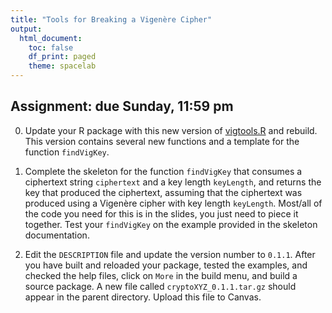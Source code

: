 ```yaml
---
title: "Tools for Breaking a Vigenère Cipher"
output:
  html_document:
    toc: false
    df_print: paged
    theme: spacelab
---
```


## Assignment: due Sunday, 11:59 pm

0. Update your R package with this new version of [vigtools.R](../R/vigtools.R) and rebuild. This version contains several new functions and a template for the function `findVigKey`.

2. Complete the skeleton for the function `findVigKey` that consumes a ciphertext string `ciphertext` and a key length `keyLength`, and returns the key that produced the ciphertext, assuming that the ciphertext was produced using a Vigenère cipher with key length `keyLength`. Most/all of the code you need for this is in the slides, you just need to piece it together.  Test your `findVigKey` on the example provided in the skeleton documentation.

 3. Edit the `DESCRIPTION` file and update the version number to `0.1.1`. After you have built and reloaded your package, tested the examples, and checked the help files, click on `More` in the build menu, and build a source package. A new file called `cryptoXYZ_0.1.1.tar.gz` should appear in the parent directory. Upload this file to Canvas.
 
